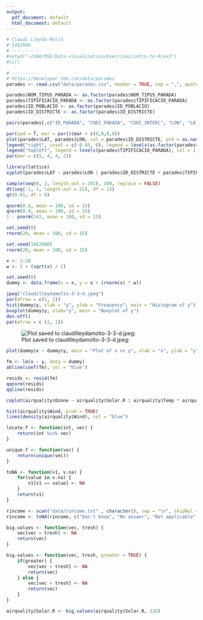 ```yaml
---
output:
  pdf_document: default
  html_document: default
---
```

```r
# Claudi Lleyda Moltó
# 1462908
# ----------
#setwd("~/UAB/MSE/Data-visualization/Exercises/intro-to-R/ex3")
#ls()

# ----------
# https://developer.tmb.cat/data/parades
parades <- read.csv("data/parades.csv", header = TRUE, sep = ",", quote = "\"")

parades$NOM_TIPUS_PARADA <- as.factor(parades$NOM_TIPUS_PARADA)
parades$TIPIFICACIO_PARADA <- as.factor(parades$TIPIFICACIO_PARADA)
parades$ID_POBLACIO <- as.factor(parades$ID_POBLACIO)
parades$ID_DISTRICTE <- as.factor(parades$ID_DISTRICTE)

pairs(parades[,c("ID_PARADA", "CODI_PARADA", "CODI_INTERC", "LON", "LAT")])

par(xpd = T, mar = par()$mar + c(0,0,0,6))
plot(parades$LAT, parades$LON, col = parades$ID_DISTRICTE, pch = as.numeric(parades$TIPIFICACIO_PARADA))
legend("right", inset = c(-0.45, 0), legend = levels(as.factor(parades$NOM_DISTRICTE))[2:11], col = as.numeric(parades$ID_DISTRICTE), pch = 15)
legend("topleft", legend = levels(parades$TIPIFICACIO_PARADA), col = 1, pch = 1:length(levels(parades$TIPIFICACIO_PARADA)))
par(mar = c(5, 4, 4, 2))

library(lattice)
xyplot(parades$LAT ~ parades$LON | parades$ID_DISTRICTE + parades$TIPIFICACIO_PARADA)
```

```r
sample(seq(0, 2, length.out = 201), 100, replace = FALSE)
dt(seq(-1, 1, length.out = 21), df = 13)
qt(0.01, df = 9)

qnorm(0.8, mean = 100, sd = 15)
qnorm(0.9, mean = 100, sd = 15)
1 - pnorm(142, mean = 100, sd = 15)

set.seed(0)
rnorm(20, mean = 100, sd = 15)

set.seed(1462908)
rnorm(20, mean = 100, sd = 15)
```

```r
x <- 1:20
w <- 1 + (sqrt(x) / 2)

set.seed(0)
dummy <- data.frame(x = x, y = x + (rnorm(x) * w))

jpeg("claudilleydamolto-3-3-d.jpeg")
par(mfrow = c(1, 2))
hist(dummy$y, xlab = "y", ylab = "Frequency", main = "Histogram of y")
boxplot(dummy$y, xlab="y", main = "Boxplot of y")
dev.off()
par(mfrow = c (1, 1))
```
![Plot saved to claudilleydamolto-3-3-d.jpeg:](claudilleydamolto-3-3-d.jpeg)
```r
plot(dummy$x ~ dummy$y, main = "Plot of x vs y", xlab = "x", ylab = "y")

fm <- lm(x ~ y, data = dummy)
abline(coef(fm), col = "blue")

resids <- resid(fm)
qqnorm(resids)
qqline(resids)
```

```r
coplot(airquality$Ozone ~ airquality$Solar.R | airquality$Temp * airquality$Wind, number = c(3, 3), overlap = 0)
```

```r
hist(airquality$Wind, prob = TRUE)
lines(density(airquality$Wind), col = "blue")
```

```r
locate.f <- function(int, vec) {
    return(int %in% vec)
}

unique.f <- function(vec) {
    return(unique(vec))
}
```

```r
toNA <- function(v1, v.na) {
    for(value in v.na) {
        v1[v1 == value] <- NA
    }
    return(v1)
}

rincome <- scan("data/rincome.txt" , character(), sep = "\n", skipNul = TRUE)
rincome <- toNA(rincome, c("Don't know", "No answer", "Not applicable", "Refused"))

big.values <- function(vec, tresh) {
    vec[vec > tresh] <- NA
    return(vec)
}

big.values <- function(vec, tresh, greater = TRUE) {
    if(greater) {
        vec[vec > tresh] <- NA
        return(vec)
    } else {
        vec[vec < tresh] <- NA
        return(vec)
    }
}

airquality$Solar.R <- big.values(airquality$Solar.R, 320)
```
